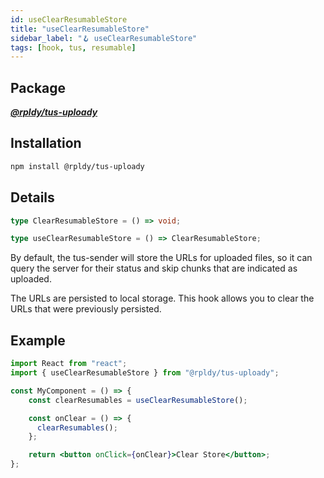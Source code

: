```yaml
---
id: useClearResumableStore
title: "useClearResumableStore"
sidebar_label: "🪝 useClearResumableStore"
tags: [hook, tus, resumable]
---
```


## Package

**_[@rpldy/tus-uploady](../../packages/rpldy-tus-uploady)_**

## Installation

```bash npm2yarn
npm install @rpldy/tus-uploady
```

## Details

```typescript
type ClearResumableStore = () => void;

type useClearResumableStore = () => ClearResumableStore;
```

By default, the tus-sender will store the URLs for uploaded files, so it can query
the server for their status and skip chunks that are indicated as uploaded.

The URLs are persisted to local storage. This hook allows you to clear the URLs that were previously persisted.

## Example

```jsx
import React from "react";
import { useClearResumableStore } from "@rpldy/tus-uploady";

const MyComponent = () => {
	const clearResumables = useClearResumableStore();

    const onClear = () => {
      clearResumables();
    };

    return <button onClick={onClear}>Clear Store</button>;
};
```
